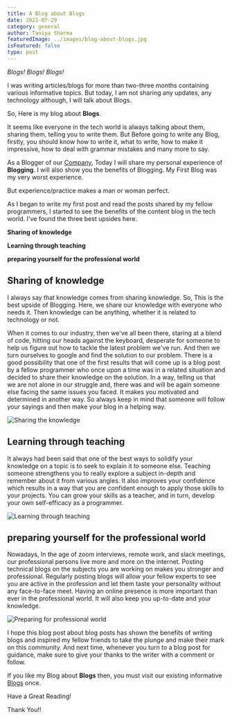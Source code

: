 ```yaml
---
title: A Blog about Blogs
date: 2021-07-29
category: general
author: Taniya Sharma
featuredImage: ../images/blog-about-blogs.jpg
isFeatured: false
type: post
---
```


_Blogs! Blogs! Blogs!_

I was writing articles/blogs for more than two-three months containing various informative topics. But today, I am not sharing any updates, any technology although, I will talk about Blogs.

So, Here is my blog about **Blogs**.

It seems like everyone in the tech world is always talking about them, sharing them, telling you to write them. But Before going to write any Blog, firstly, you should know how to write it, what to write, how to make it impressive, how to deal with grammar mistakes and many more to say.

As a Blogger of our [Company](https://zeiq.co/), Today I will share my personal experience of **Blogging**. I will also show you the benefits of Blogging. My First Blog was my very worst experience.

But experience/practice makes a man or woman perfect.

As I began to write my first post and read the posts shared by my fellow programmers, I started to see the benefits of the content blog in the tech world. I've found the three best upsides here.

**Sharing of knowledge**

**Learning through teaching**

**preparing yourself for the professional world**

  

## Sharing of knowledge

I always say that knowledge comes from sharing knowledge. So, This is the best upside of Blogging. Here, we share our knowledge with everyone who needs it. Then knowledge can be anything, whether it is related to technology or not.

When it comes to our industry, then we've all been there, staring at a blend of code, hitting our heads against the keyboard, desperate for someone to help us figure out how to tackle the latest problem we've run. And then we turn ourselves to google and find the solution to our problem. There is a good possibility that one of the first results that will come up is a blog post by a fellow programmer who once upon a time was in a related situation and decided to share their knowledge on the solution. In a way, telling us that we are not alone in our struggle and, there was and will be again someone else facing the same issues you faced. It makes you motivated and determined in another way. So always keep in mind that someone will follow your sayings and then make your blog in a helping way.

![Sharing the knowledge](../images/sharing-your-knowledge.jpg)

## Learning through teaching

It always had been said that one of the best ways to solidify your knowledge on a topic is to seek to explain it to someone else. Teaching someone strengthens you to really explore a subject in-depth and remember about it from various angles. It also improves your confidence which results in a way that you are confident enough to apply those skills to your projects. You can grow your skills as a teacher, and in turn, develop your own self-efficacy as a programmer.

![Learning through teaching](../images/learning-through-teaching.jpg)

  

## preparing yourself for the professional world

Nowadays, In the age of zoom interviews, remote work, and slack meetings, our professional persons live more and more on the internet. Posting technical blogs on the subjects you are working on makes you stronger and professional. Regularly posting blogs will allow your fellow experts to see you are active in the profession and let them taste your personality without any face-to-face meet. Having an online presence is more important than ever in the professional world. It will also keep you up-to-date and your knowledge.

  ![Preparing for professional world](../images/preparing-for-professional-world.jpg)

I hope this blog post about blog posts has shown the benefits of writing blogs and inspired my fellow friends to take the plunge and make their mark on this community. And next time, whenever you turn to a blog post for guidance, make sure to give your thanks to the writer with a comment or follow.

If you like my Blog about **Blogs** then, you must visit our existing informative [Blogs](https://www.zeiq.co/blog/) once.

Have a Great Reading!

Thank You!!
